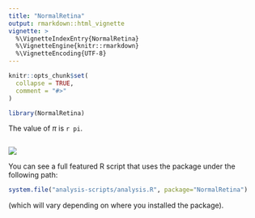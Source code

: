 ```yaml
---
title: "NormalRetina"
output: rmarkdown::html_vignette
vignette: >
  %\VignetteIndexEntry{NormalRetina}
  %\VignetteEngine{knitr::rmarkdown}
  %\VignetteEncoding{UTF-8}
---
```


```r
knitr::opts_chunk$set(
  collapse = TRUE,
  comment = "#>"
)
```

```r
library(NormalRetina)
```

The value of $\pi$ is `r pi`.

```r

```

![](`r system.file("R_logo.svg.png", package = "NormalRetina")`)


You can see a full featured R script that uses the package under the following path:

```r
system.file("analysis-scripts/analysis.R", package="NormalRetina")
```

(which will vary depending on where you installed the package).
